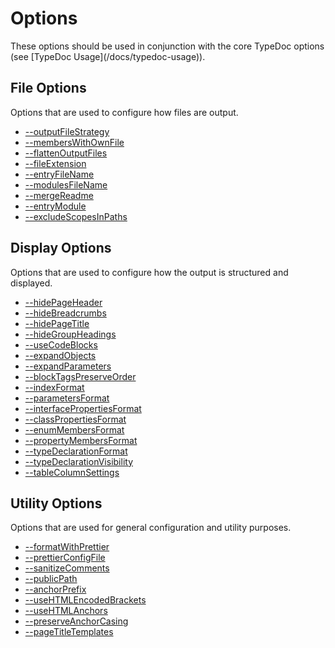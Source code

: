 
# Options

<Callout type="info">
  These options should be used in conjunction with the core TypeDoc options (see
  [TypeDoc Usage](/docs/typedoc-usage)).
</Callout>

## File Options

Options that are used to configure how files are output.

- [--outputFileStrategy](./options/file-options.mdx#--outputfilestrategy)
- [--membersWithOwnFile](./options/file-options.mdx#--memberswithownfile)
- [--flattenOutputFiles](./options/file-options.mdx#--flattenoutputfiles)
- [--fileExtension](./options/file-options.mdx#--fileextension)
- [--entryFileName](./options/file-options.mdx#--entryfilename)
- [--modulesFileName](./options/file-options.mdx#--modulesfilename)
- [--mergeReadme](./options/file-options.mdx#--mergereadme)
- [--entryModule](./options/file-options.mdx#--entrymodule)
- [--excludeScopesInPaths](./options/file-options.mdx#--excludescopesinpaths)

## Display Options

Options that are used to configure how the output is structured and displayed.

- [--hidePageHeader](./options/display-options.mdx#--hidepageheader)
- [--hideBreadcrumbs](./options/display-options.mdx#--hidebreadcrumbs)
- [--hidePageTitle](./options/display-options.mdx#--hidepagetitle)
- [--hideGroupHeadings](./options/display-options.mdx#--hidegroupheadings)
- [--useCodeBlocks](./options/display-options.mdx#--usecodeblocks)
- [--expandObjects](./options/display-options.mdx#--expandobjects)
- [--expandParameters](./options/display-options.mdx#--expandparameters)
- [--blockTagsPreserveOrder](./options/display-options.mdx#--blocktagspreserveorder)
- [--indexFormat](./options/display-options.mdx#--indexformat)
- [--parametersFormat](./options/display-options.mdx#--parametersformat)
- [--interfacePropertiesFormat](./options/display-options.mdx#--interfacepropertiesformat)
- [--classPropertiesFormat](./options/display-options.mdx#--classpropertiesformat)
- [--enumMembersFormat](./options/display-options.mdx#--enummembersformat)
- [--propertyMembersFormat](./options/display-options.mdx#--propertymembersformat)
- [--typeDeclarationFormat](./options/display-options.mdx#--typedeclarationformat)
- [--typeDeclarationVisibility](./options/display-options.mdx#--typedeclarationvisibility)
- [--tableColumnSettings](./options/display-options.mdx#--tablecolumnsettings)

## Utility Options

Options that are used for general configuration and utility purposes.

- [--formatWithPrettier](./options/utility-options.mdx#--formatwithprettier)
- [--prettierConfigFile](./options/utility-options.mdx#--prettierconfigfile)
- [--sanitizeComments](./options/utility-options.mdx#--sanitizecomments)
- [--publicPath](./options/utility-options.mdx#--publicpath)
- [--anchorPrefix](./options/utility-options.mdx#--anchorprefix)
- [--useHTMLEncodedBrackets](./options/utility-options.mdx#--usehtmlencodedbrackets)
- [--useHTMLAnchors](./options/utility-options.mdx#--usehtmlanchors)
- [--preserveAnchorCasing](./options/utility-options.mdx#--preserveanchorcasing)
- [--pageTitleTemplates](./options/utility-options.mdx#--pagetitletemplates)
